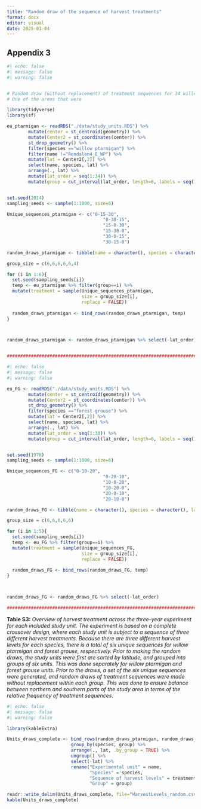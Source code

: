 ```yaml
---
title: "Random draw of the sequence of harvest treatments"
format: docx
editor: visual
date: 2025-03-04
---
```


## Appendix 3

```r
#| echo: false
#| message: false
#| warning: false


# Random draw (without replacement) of treatment sequences for 34 willow ptarmigan # units. 
# One of the areas that were 

library(tidyverse)
library(sf)

eu_ptarmigan <- readRDS("./data/study_units.RDS") %>%
        mutate(center = st_centroid(geometry)) %>%
        mutate(Center2 = st_coordinates(center)) %>%
        st_drop_geometry() %>%
        filter(species =="willow ptarmigan") %>%
        filter(name !="Rendalen4_E_WP") %>%
        mutate(lat = Center2[,2]) %>%
        select(name, species, lat) %>%
        arrange(., lat) %>%
        mutate(lat_order = seq(1:34)) %>%
        mutate(group = cut_interval(lat_order, length=6, labels = seq(1:6))) 


set.seed(2014) 
sampling_seeds <- sample(1:1000, size=6)

Unique_sequences_ptarmigan <- c("0-15-30", 
                                    "0-30-15", 
                                    "15-0-30",
                                    "15-30-0",
                                    "30-0-15",
                                    "30-15-0")

random_draws_ptarmigan <- tibble(name = character(), species = character(), lat = numeric(), treatment = character())

group_size = c(6,6,6,6,6,4)

for (i in 1:6){
  set.seed(sampling_seeds[i])
  temp <- eu_ptarmigan %>% filter(group==i) %>%
  mutate(treatment = sample(Unique_sequences_ptarmigan, 
                            size = group_size[i], 
                            replace = FALSE))
  
  random_draws_ptarmigan <- bind_rows(random_draws_ptarmigan, temp)
}



random_draws_ptarmigan <- random_draws_ptarmigan %>% select(-lat_order)


###################################################################################

```

```r
#| echo: false
#| message: false
#| warning: false

eu_FG <- readRDS("./data/study_units.RDS") %>%
        mutate(center = st_centroid(geometry)) %>%
        mutate(Center2 = st_coordinates(center)) %>%
        st_drop_geometry() %>%
        filter(species =="forest grouse") %>%
        mutate(lat = Center2[,2]) %>%
        select(name, species, lat) %>%
        arrange(., lat) %>%
        mutate(lat_order = seq(1:30)) %>%
        mutate(group = cut_interval(lat_order, length=6, labels = seq(1:5))) 


set.seed(1978) 
sampling_seeds <- sample(1:1000, size=6)

Unique_sequences_FG <- c("0-10-20", 
                                    "0-20-10", 
                                    "10-0-20",
                                    "10-20-0",
                                    "20-0-10",
                                    "20-10-0")

random_draws_FG <- tibble(name = character(), species = character(), lat = numeric(), treatment = character())

group_size = c(6,6,6,6,6)

for (i in 1:5){
  set.seed(sampling_seeds[i])
  temp <- eu_FG %>% filter(group==i) %>%
  mutate(treatment = sample(Unique_sequences_FG, 
                            size = group_size[i], 
                            replace = FALSE))
  
  random_draws_FG <- bind_rows(random_draws_FG, temp)
}



random_draws_FG <- random_draws_FG %>% select(-lat_order)

############################################################################


```

**Table S3:** *Overview of harvest treatment across the three-year experiment for each included study unit. The experiment is based on a complete crossover design, where each study unit is subject to a sequence of three different harvest treatments. Because there are three different harvest levels for each species, there is a total of six unique sequences for willow ptarmigan and forest grouse, respectively. Prior to making the random draws, the study units were first are sorted by latitude, and grouped into groups of six units. This was done separately for willow ptarmigan and forest grouse units. Prior to the draws, a set of the six unique sequences were generated, and random draws of treatment sequences were made without replacement within each group. This was done to ensure balance between northern and southern parts of the study area in terms of the relative frequency of treatment sequences.*

```r
#| echo: false
#| message: false
#| warning: false

library(kableExtra)

Units_draws_complete <- bind_rows(random_draws_ptarmigan, random_draws_FG) %>%
                        group_by(species, group) %>%
                        arrange(., lat, .by_group = TRUE) %>%
                        ungroup() %>%
                        select(-lat) %>%
                        rename("Experimental unit" = name, 
                               "Species" = species, 
                               "Sequence of harvest levels" = treatment, 
                               "Group" = group)

readr::write_delim(Units_draws_complete, file="HarvestLevels_random.csv", delim = ";", na = "NA")
kable(Units_draws_complete)

```
